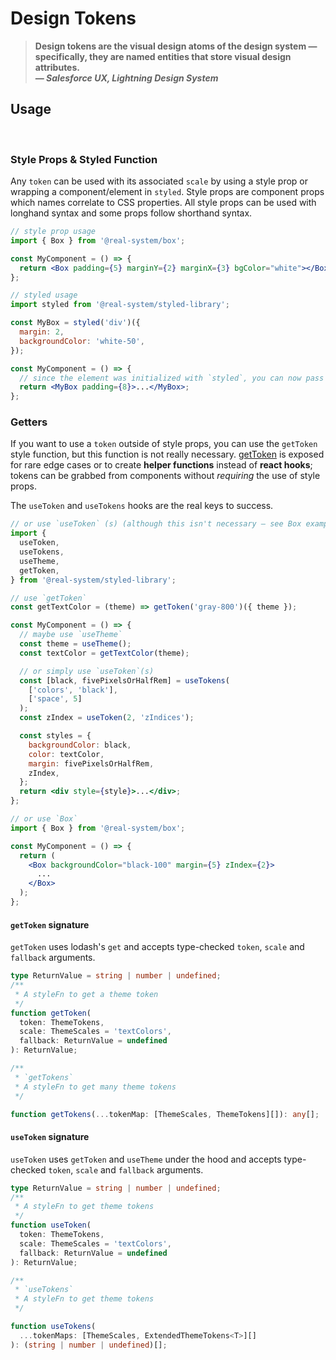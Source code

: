 

<Meta
  title="Real System/Theming/Design Tokens"
  parameters={makeMdxParameters()}
/>

# Design Tokens

> **Design tokens are the visual design atoms of the design system — specifically, they are named entities that store visual design attributes.<br/> _— Salesforce UX, Lightning Design System_**

## Usage

<br />

### Style Props & Styled Function

Any `token` can be used with its associated `scale` by using a style prop or wrapping a component/element in `styled`.
Style props are component props which names correlate to CSS properties. All style props can be used with longhand
syntax and some props follow shorthand syntax.

```jsx
// style prop usage
import { Box } from '@real-system/box';

const MyComponent = () => {
  return <Box padding={5} marginY={2} marginX={3} bgColor="white"></Box>;
};

// styled usage
import styled from '@real-system/styled-library';

const MyBox = styled('div')({
  margin: 2,
  backgroundColor: 'white-50',
});

const MyComponent = () => {
  // since the element was initialized with `styled`, you can now pass style props
  return <MyBox padding={8}>...</MyBox>;
};
```

### Getters

If you want to use a `token` outside of style props, you can use the `getToken` style function, but this function is not really necessary.
[getToken](#gettoken) is exposed for rare edge cases or to create **helper functions** instead of **react hooks**; tokens can be grabbed from components without _requiring_ the use of style props.

The `useToken` and `useTokens` hooks are the real keys to success.

```jsx
// or use `useToken` (s) (although this isn't necessary — see Box example)
import {
  useToken,
  useTokens,
  useTheme,
  getToken,
} from '@real-system/styled-library';

// use `getToken`
const getTextColor = (theme) => getToken('gray-800')({ theme });

const MyComponent = () => {
  // maybe use `useTheme`
  const theme = useTheme();
  const textColor = getTextColor(theme);

  // or simply use `useToken`(s)
  const [black, fivePixelsOrHalfRem] = useTokens(
    ['colors', 'black'],
    ['space', 5]
  );
  const zIndex = useToken(2, 'zIndices');

  const styles = {
    backgroundColor: black,
    color: textColor,
    margin: fivePixelsOrHalfRem,
    zIndex,
  };
  return <div style={style}>...</div>;
};

// or use `Box`
import { Box } from '@real-system/box';

const MyComponent = () => {
  return (
    <Box backgroundColor="black-100" margin={5} zIndex={2}>
      ...
    </Box>
  );
};
```

#### `getToken` signature

`getToken` uses lodash's `get` and accepts type-checked `token`, `scale` and `fallback` arguments.

```typescript
type ReturnValue = string | number | undefined;
/**
 * A styleFn to get a theme token
 */
function getToken(
  token: ThemeTokens,
  scale: ThemeScales = 'textColors',
  fallback: ReturnValue = undefined
): ReturnValue;

/**
 * `getTokens`
 * A styleFn to get many theme tokens
 */

function getTokens(...tokenMap: [ThemeScales, ThemeTokens][]): any[];
```

#### `useToken` signature

`useToken` uses `getToken` and `useTheme` under the hood and accepts type-checked `token`, `scale` and `fallback` arguments.

```typescript
type ReturnValue = string | number | undefined;
/**
 * A styleFn to get theme tokens
 */
function useToken(
  token: ThemeTokens,
  scale: ThemeScales = 'textColors',
  fallback: ReturnValue = undefined
): ReturnValue;

/**
 * `useTokens`
 * A styleFn to get theme tokens
 */

function useTokens(
  ...tokenMaps: [ThemeScales, ExtendedThemeTokens<T>][]
): (string | number | undefined)[];
```
